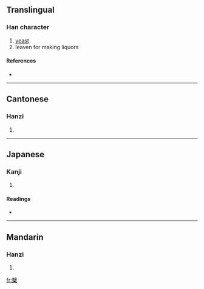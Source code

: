 {{also|蘖}}
==Translingual==

===Han character===
{{Han char|rn=75|rad=木|as=16|sn=20|four=4490<sub>4</sub>|canj=山十木 (UJD)}}

# [[yeast]]
# leaven for making liquors

====References====
* {{Han ref|kx=0561.330|dkj=15863|dj=0950.210|hdz=21318.110|uh=6AF1|ud=27377|bh=F458|bd=62552}}

----

==Cantonese==

===Hanzi===
{{yue-hanzi|jyut=|y=yit6|sim=蘖}}

# {{defn|Cantonese}}

----

==Japanese==

===Kanji===
{{ja-kanji|grade=|rs=木16}}

# {{defn|Japanese}}

====Readings====
* {{ja-readings|on=[[げつ]] (getsu), [[げち]] (gechi), [[がつ]] (gatsu), [[がち]] (gachi)|kun=[[ひこばえ]] (hikobae)}}

----

==Mandarin==

===Hanzi===
{{cmn-hanzi|sim=蘖|pin=[[niè]] ([[nie4]])|wg=nieh<sup>4</sup>}}

# {{defn|Mandarin}}

[[fr:櫱]]